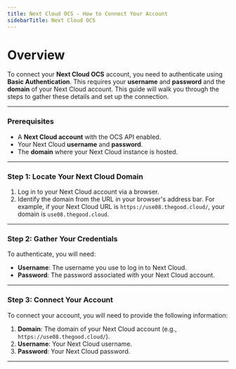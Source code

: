 ```yaml
---
title: Next Cloud OCS - How to Connect Your Account
sidebarTitle: Next Cloud OCS
---
```


# Overview

To connect your **Next Cloud OCS** account, you need to authenticate using **Basic Authentication**. This requires your **username** and **password** and the **domain** of your Next Cloud account. This guide will walk you through the steps to gather these details and set up the connection.

---

### Prerequisites

- A **Next Cloud account** with the OCS API enabled.
- Your Next Cloud **username** and **password**.
- The **domain** where your Next Cloud instance is hosted.

---

### Step 1: Locate Your Next Cloud Domain

1. Log in to your Next Cloud account via a browser.
2. Identify the domain from the URL in your browser's address bar. For example, if your Next Cloud URL is `https://use08.thegood.cloud/`, your domain is `use08.thegood.cloud`.

---

### Step 2: Gather Your Credentials

To authenticate, you will need:

- **Username**: The username you use to log in to Next Cloud.
- **Password**: The password associated with your Next Cloud account.

---

### Step 3: Connect Your Account

To connect your account, you will need to provide the following information:

1. **Domain**: The domain of your Next Cloud account (e.g., `https://use08.thegood.cloud/`).
2. **Username**: Your Next Cloud username.
3. **Password**: Your Next Cloud password.

---